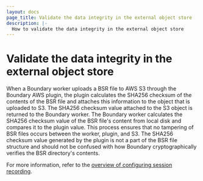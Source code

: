 ```yaml
---
layout: docs
page_title: Validate the data integrity in the external object store
description: |-
  How to validate the data integrity in the external object store
---
```

# Validate the data integrity in the external object store

When a Boundary worker uploads a BSR file to AWS S3 through the Boundary AWS plugin, the plugin calculates the SHA256 checksum of the
contents of the BSR file and attaches this information to the object that is uploaded to S3. The SHA256 checksum value attached to the
S3 object is returned to the Boundary worker. The Boundary worker calculates the SHA256 checksum value of the BSR file's content from
local disk and compares it to the plugin value. This process ensures that no tampering of BSR files occurs between the worker, plugin, and S3.
The SHA256 checksum value generated by the plugin is not a part of the BSR file structure and should not be confused with how Boundary
cryptographically verifies the BSR directory's contents.

For more information, refer to the [overview of configuring session recording](/boundary/docs/configuration/session-recording).